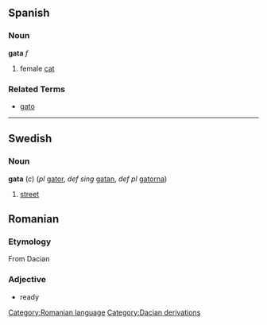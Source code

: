 ==Spanish==
===Noun===
'''gata'''  ''f''

# female [[cat]]

===Related Terms===
*[[gato]]

----
==Swedish==
===Noun===
'''gata''' (''c'') (''pl'' [[gator]], ''def sing'' [[gatan]], ''def pl'' [[gatorna]])

#[[street]]

== Romanian ==
=== Etymology ===
From Dacian
=== Adjective ===
* ready

{{substub}}
[[Category:Romanian language]]
[[Category:Dacian derivations]]